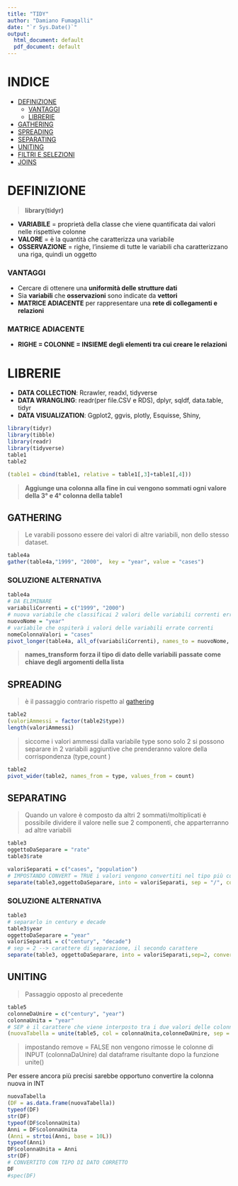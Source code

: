 ```yaml
---
title: "TIDY"
author: "Damiano Fumagalli"
date: "`r Sys.Date()`"
output:
  html_document: default
  pdf_document: default
---
```


# INDICE

* [DEFINIZIONE](#definizione)
  * [VANTAGGI](#vantaggi)
  * [LIBRERIE](#librerie)
* [GATHERING](#gathering)
* [SPREADING](#spreading)
* [SEPARATING](#separating)
* [UNITING](#uniting)
* [FILTRI E SELEZIONI](./Transform.html#select)
* [JOINS](./JOIN/Join.html)

# DEFINIZIONE

> **library(tidyr)**


* **VARIABILE** = proprietà della classe che viene quantificata dai valori nelle rispettive colonne
* **VALORE** = è la quantità che caratterizza una variabile
* **OSSERVAZIONE** = righe, l'insieme di tutte le variabili cha caratterizzano una riga, quindi un oggetto


### **VANTAGGI**


* Cercare di ottenere una **uniformità delle strutture dati**
* Sia **variabili** che **osservazioni** sono indicate da **vettori**
* **MATRICE ADIACENTE** per rappresentare una **rete di collegamenti e relazioni**

### **MATRICE ADIACENTE**

* **RIGHE = COLONNE = INSIEME degli elementi tra cui creare le relazioni**


# LIBRERIE


* **DATA COLLECTION**: Rcrawler, readxl, tidyverse
* **DATA WRANGLING**: readr(per file.CSV e RDS), dplyr, sqldf, data.table, tidyr
* **DATA VISUALIZATION**: Ggplot2, ggvis, plotly, Esquisse, Shiny, 



```r
library(tidyr)
library(tibble)
library(readr)
library(tidyverse)
table1
table2
```




```r
(table1 = cbind(table1, relative = table1[,3]+table1[,4]))
```


> **Aggiunge una colonna alla fine in cui vengono sommati ogni valore della 3° e 4° colonna della table1**


## GATHERING

> Le varabili possono essere dei valori di altre variabili, non dello stesso dataset. 

```r
table4a
gather(table4a,"1999", "2000",  key = "year", value = "cases")
```
### SOLUZIONE ALTERNATIVA
```r
table4a
# DA ELIMINARE 
variabiliCorrenti = c("1999", "2000")
# nuova variabile che classificai 2 valori delle variabili correnti errate
nuovoNome = "year"
# variabile che ospiterà i valori delle variabili errate correnti
nomeColonnaValori = "cases"
pivot_longer(table4a, all_of(variabiliCorrenti), names_to = nuovoNome, values_to = nomeColonnaValori, names_transform = list(year = as.integer))
```
> **names_transform forza il tipo di dato delle variabili passate come chiave degli argomenti della lista**


## **SPREADING**


> è il passaggio contrario rispetto al [gathering](#gathering)

```r
table2
(valoriAmmessi = factor(table2$type))
length(valoriAmmessi)
```
> siccome i valori ammessi dalla variabile type sono solo 2 si possono separare in 2 variabili aggiuntive che prenderanno valore della corrispondenza (type,count )

```r
table2
pivot_wider(table2, names_from = type, values_from = count)
```


## SEPARATING

> Quando un valore è composto da altri 2 sommati/moltiplicati è possibile dividere il valore nelle sue 2 componenti, che apparterranno ad altre variabili


```r
table3
oggettoDaSeparare = "rate"
table3$rate

valoriSeparati = c("cases", "population")
# IMPOSTANDO CONVERT = TRUE i valori vengono convertiti nel tipo più corretto
separate(table3,oggettoDaSeparare, into = valoriSeparati, sep = "/", convert = TRUE)
```
### SOLUZIONE ALTERNATIVA

```r
table3
# separarlo in century e decade
table3$year
oggettoDaSeparare = "year"
valoriSeparati = c("century", "decade")
# sep = 2 --> carattere di separazione, il secondo carattere 
separate(table3, oggettoDaSeparare, into = valoriSeparati,sep=2, convert = TRUE)
```

## UNITING

> Passaggio opposto al precedente

```r
table5
colonneDaUnire = c("century", "year")
colonnaUnita = "year"
# SEP è il carattere che viene interposto tra i due valori delle colonne da unire
(nuovaTabella = unite(table5, col = colonnaUnita,colonneDaUnire, sep = "", remove = TRUE ))
```
> impostando remove = FALSE non vengono rimosse le colonne di INPUT (colonnaDaUnire) dal dataframe risultante dopo la funzione unite()

Per essere ancora più precisi sarebbe opportuno convertire la colonna nuova in INT

```r
nuovaTabella
(DF = as.data.frame(nuovaTabella))
typeof(DF)
str(DF)
typeof(DF$colonnaUnita)
Anni = DF$colonnaUnita
(Anni = strtoi(Anni, base = 10L))
typeof(Anni)
DF$colonnaUnita = Anni
str(DF)
# CONVERTITO CON TIPO DI DATO CORRETTO
DF
#spec(DF)
```

